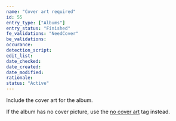 ```yaml
---
name: "Cover art required"
id: 55
entry_type: ["Albums"]
entry_status: "Finished"
fe_validations: "NeedCover"
be_validations:
occurance:
detection_script:
edit_list:
date_checked:
date_created:
date_modified:
rationale:
status: "Active"
---
```

Include the cover art for the album.

If the album has no cover picture, use the [no cover art](https://vocadb.net/T/2811) tag instead.